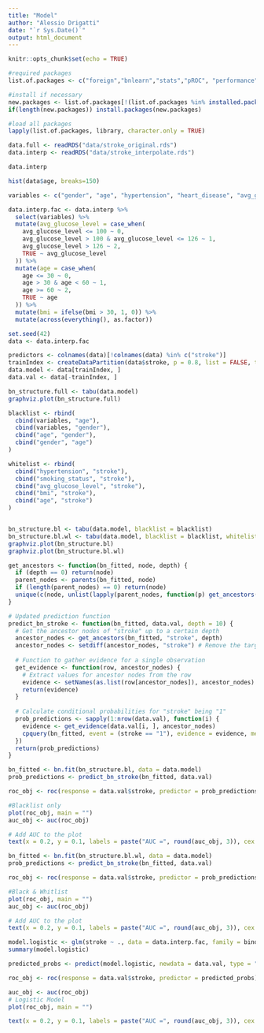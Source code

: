 ```yaml
---
title: "Model"
author: "Alessio Drigatti"
date: "`r Sys.Date()`"
output: html_document
---
```


```r
knitr::opts_chunk$set(echo = TRUE)
```

```r
#required packages
list.of.packages <- c("foreign","bnlearn","stats","pROC", "performance", "see", "DHARMa", "dplyr")

#install if necessary
new.packages <- list.of.packages[!(list.of.packages %in% installed.packages()[,"Package"])]
if(length(new.packages)) install.packages(new.packages)

#load all packages
lapply(list.of.packages, library, character.only = TRUE)
```



```r
data.full <- readRDS("data/stroke_original.rds")
data.interp <- readRDS("data/stroke_interpolate.rds")
```


```r
data.interp
```

```r
hist(data$age, breaks=150)
```




```r
variables <- c("gender", "age", "hypertension", "heart_disease", "avg_glucose_level", "bmi", "smoking_status", "stroke")

data.interp.fac <- data.interp %>%
  select(variables) %>%
  mutate(avg_glucose_level = case_when(
    avg_glucose_level <= 100 ~ 0,
    avg_glucose_level > 100 & avg_glucose_level <= 126 ~ 1,
    avg_glucose_level > 126 ~ 2,
    TRUE ~ avg_glucose_level
  )) %>%
  mutate(age = case_when(
    age <= 30 ~ 0,
    age > 30 & age < 60 ~ 1,
    age >= 60 ~ 2,
    TRUE ~ age
  )) %>%
  mutate(bmi = ifelse(bmi > 30, 1, 0)) %>%
  mutate(across(everything(), as.factor))

```


```r
set.seed(42)
data <- data.interp.fac

predictors <- colnames(data)[!colnames(data) %in% c("stroke")]
trainIndex <- createDataPartition(data$stroke, p = 0.8, list = FALSE, times = 1)
data.model <- data[trainIndex, ]
data.val <- data[-trainIndex, ]
```



```r
bn_structure.full <- tabu(data.model)
graphviz.plot(bn_structure.full)
```


```r
blacklist <- rbind(
  cbind(variables, "age"),
  cbind(variables, "gender"),
  cbind("age", "gender"),
  cbind("gender", "age")
)

whitelist <- rbind(
  cbind("hypertension", "stroke"),
  cbind("smoking_status", "stroke"),
  cbind("avg_glucose_level", "stroke"),
  cbind("bmi", "stroke"),
  cbind("age", "stroke")
)


bn_structure.bl <- tabu(data.model, blacklist = blacklist)
bn_structure.bl.wl <- tabu(data.model, blacklist = blacklist, whitelist = whitelist)
graphviz.plot(bn_structure.bl)
graphviz.plot(bn_structure.bl.wl)
```
```r
get_ancestors <- function(bn_fitted, node, depth) {
  if (depth == 0) return(node)
  parent_nodes <- parents(bn_fitted, node)
  if (length(parent_nodes) == 0) return(node)
  unique(c(node, unlist(lapply(parent_nodes, function(p) get_ancestors(bn_fitted, p, depth - 1)))))
}

# Updated prediction function
predict_bn_stroke <- function(bn_fitted, data.val, depth = 10) {
  # Get the ancestor nodes of "stroke" up to a certain depth
  ancestor_nodes <- get_ancestors(bn_fitted, "stroke", depth)
  ancestor_nodes <- setdiff(ancestor_nodes, "stroke") # Remove the target node itself
  
  # Function to gather evidence for a single observation
  get_evidence <- function(row, ancestor_nodes) {
    # Extract values for ancestor nodes from the row
    evidence <- setNames(as.list(row[ancestor_nodes]), ancestor_nodes)
    return(evidence)
  }
  
  # Calculate conditional probabilities for "stroke" being "1"
  prob_predictions <- sapply(1:nrow(data.val), function(i) {
    evidence <- get_evidence(data.val[i, ], ancestor_nodes)
    cpquery(bn_fitted, event = (stroke == "1"), evidence = evidence, method = "lw")
  })
  return(prob_predictions)
}
```



```r
bn_fitted <- bn.fit(bn_structure.bl, data = data.model)
prob_predictions <- predict_bn_stroke(bn_fitted, data.val)

roc_obj <- roc(response = data.val$stroke, predictor = prob_predictions)

#Blacklist only
plot(roc_obj, main = "")
auc_obj <- auc(roc_obj)

# Add AUC to the plot
text(x = 0.2, y = 0.1, labels = paste("AUC =", round(auc_obj, 3)), cex = 1.2)
```

```r
bn_fitted <- bn.fit(bn_structure.bl.wl, data = data.model)
prob_predictions <- predict_bn_stroke(bn_fitted, data.val)

roc_obj <- roc(response = data.val$stroke, predictor = prob_predictions)

#Black & Whitlist
plot(roc_obj, main = "")
auc_obj <- auc(roc_obj)

# Add AUC to the plot
text(x = 0.2, y = 0.1, labels = paste("AUC =", round(auc_obj, 3)), cex = 1.2)
```



```r
model.logistic <- glm(stroke ~ ., data = data.interp.fac, family = binomial)
summary(model.logistic)
```



```r
predicted_probs <- predict(model.logistic, newdata = data.val, type = "response")

roc_obj <- roc(response = data.val$stroke, predictor = predicted_probs)

auc_obj <- auc(roc_obj)
# Logistic Model
plot(roc_obj, main = "")

text(x = 0.2, y = 0.1, labels = paste("AUC =", round(auc_obj, 3)), cex = 1.2)
```



















